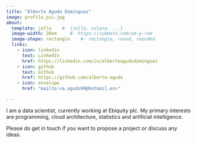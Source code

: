 ```yaml
---
title: "Alberto Agudo Domínguez"
image: profile_pic.jpg
about:
  template: jolla    #- {jolla, solana, ...}
  image-width: 20em     #- https://cybmeta.com/em-y-rem
  image-shape: rectangle    #- rectangle, round, rounded
  links:
    - icon: linkedin
      text: LinkedIn
      href: https://linkedin.com/in/albertoagudodominguez
    - icon: github
      text: Github
      href: https://github.com/alberto-agudo
    - icon: envelope
      href: "mailto:<a.agudo99@hotmail.es>"

---
```


I am a data scientist, currently working at Ebiquity plc. 
My primary interests are programming, cloud architecture, statistics and artificial intelligence. 

Please do get in touch if you want to propose a project or discuss any ideas.
